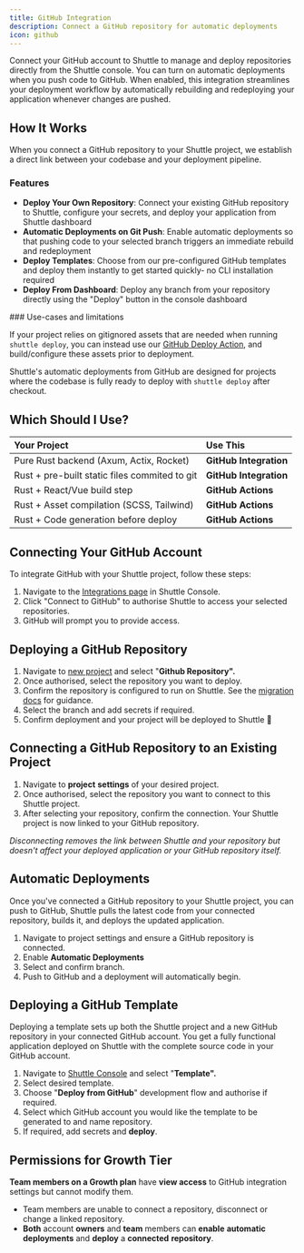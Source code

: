 ```yaml
---
title: GitHub Integration
description: Connect a GitHub repository for automatic deployments
icon: github
---
```


Connect your GitHub account to Shuttle to manage and deploy repositories directly from the Shuttle console. You can turn on automatic deployments when you push code to GitHub. When enabled, this integration streamlines your deployment workflow by automatically rebuilding and redeploying your application whenever changes are pushed.

## How It Works

When you connect a GitHub repository to your Shuttle project, we establish a direct link between your codebase and your deployment pipeline.

### Features

- **Deploy Your Own Repository**: Connect your existing GitHub repository to Shuttle, configure your secrets, and deploy your application from Shuttle dashboard
- **Automatic Deployments on Git Push**: Enable automatic deployments so that pushing code to your selected branch triggers an immediate rebuild and redeployment
- **Deploy Templates**: Choose from our pre-configured GitHub templates and deploy them instantly to get started quickly- no CLI installation required
- **Deploy From Dashboard**: Deploy any branch from your repository directly using the "Deploy" button in the console dashboard

<Warning>
### Use-cases and limitations

If your project relies on gitignored assets that are needed when running `shuttle deploy`, you can instead use our [GitHub Deploy Action](/integrations/ci-cd), and build/configure these assets prior to deployment.

Shuttle's automatic deployments from GitHub are designed for projects where the codebase is fully ready to deploy with `shuttle deploy` after checkout.

</Warning>

## Which Should I Use?

| Your Project                                  | Use This               |
| :-------------------------------------------- | :--------------------- |
| Pure Rust backend (Axum, Actix, Rocket)       | **GitHub Integration** |
| Rust + pre-built static files commited to git | **GitHub Integration** |
| Rust + React/Vue build step                   | **GitHub Actions**     |
| Rust + Asset compilation (SCSS, Tailwind)     | **GitHub Actions**     |
| Rust + Code generation before deploy          | **GitHub Actions**     |

## Connecting Your GitHub Account

To integrate GitHub with your Shuttle project, follow these steps:

1. Navigate to the [Integrations page](https://console.shuttle.dev/account/integrations) in Shuttle Console.
2. Click "Connect to GitHub" to authorise Shuttle to access your selected repositories.
3. GitHub will prompt you to provide access.

## Deploying a GitHub Repository

1. Navigate to [new project](https://console.shuttle.dev/new-project) and select "**Github Repository".**
2. Once authorised, select the repository you want to deploy.
3. Confirm the repository is configured to run on Shuttle. See the [migration docs](/migration/guide) for guidance.
4. Select the branch and add secrets if required.
5. Confirm deployment and your project will be deployed to Shuttle 🚀

## Connecting a GitHub Repository to an Existing Project

1. Navigate to **project** **settings** of your desired project.
2. Once authorised, select the repository you want to connect to this Shuttle project.
3. After selecting your repository, confirm the connection. Your Shuttle project is now linked to your GitHub repository.

_Disconnecting removes the link between Shuttle and your repository but doesn't affect your deployed application or your GitHub repository itself._

## Automatic Deployments

Once you've connected a GitHub repository to your Shuttle project, you can push to GitHub, Shuttle pulls the latest code from your connected repository, builds it, and deploys the updated application.

1. Navigate to project settings and ensure a GitHub repository is connected.
2. Enable **Automatic Deployments**
3. Select and confirm branch.
4. Push to GitHub and a deployment will automatically begin.

## Deploying a GitHub Template

Deploying a template sets up both the Shuttle project and a new GitHub repository in your connected GitHub account. You get a fully functional application deployed on Shuttle with the complete source code in your GitHub account.

1. Navigate to [Shuttle Console](https://console.dev.shuttle.dev/new-project) and select "**Template".**
2. Select desired template.
3. Choose "**Deploy from GitHub**" development flow and authorise if required.
4. Select which GitHub account you would like the template to be generated to and name repository.
5. If required, add secrets and **deploy**.

## Permissions for Growth Tier

**Team members on a Growth plan** have **view access** to GitHub integration settings but cannot modify them.

- Team members are unable to connect a repository, disconnect or change a linked repository.
- **Both** account **owners** and **team** members can **enable** **automatic** **deployments** and **deploy** a **connected** **repository**.
